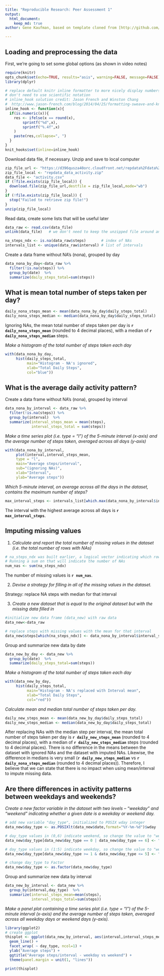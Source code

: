 ```yaml
---
title: "Reproducible Research: Peer Assessment 1"
output: 
  html_document:
    keep_md: true
author: Gene Kaufman, based on template cloned from [http://github.com/rdpeng/RepData_PeerAssessment1](http://github.com/rdpeng/RepData_PeerAssessment1)

---
```

## Loading and preprocessing the data
First, we're going to set some global options (as shown in video notes)
```r
require(knitr)
opts_chunk$set(echo=TRUE, results="asis", warning=FALSE, message=FALSE)
library(dplyr)

# replace default knitr inline formatter to more nicely display numbers that
# don't need to use scientific notation
# inline_hook solution credit: Jason French and Winston Chang
#  http://www.jason-french.com/blog/2014/04/25/formatting-sweave-and-knitr-output-for-2-digits/
inline_hook <- function(x){
  if(is.numeric(x)){
    res <- ifelse(x == round(x),
        sprintf("%d",x),
        sprintf("%.4f",x)
    )
    paste(res,collapse=", ")
  }
}
knit_hooks$set(inline=inline_hook)
```

Download data file, if necessary. Unzip and save to local computer
```r
zip_file_url <- "https://d396qusza40orc.cloudfront.net/repdata%2Fdata%2Factivity.zip"
zip_file_local <- "repdata_data_activity.zip"
data_file <- "activity.csv"
if (!file.exists(zip_file_local)) {
  download.file(zip_file_url,destfile = zip_file_local,mode="wb")
}
if (!file.exists(zip_file_local)) {
  stop("Failed to retrieve zip file!")
}
unzip(zip_file_local)
```

Read data, create some lists that will be useful later
```r
data_raw <- read.csv(data_file)
unlink(data_file)	# we don't need to keep the unzipped file around any longer

na_steps_ndx <- is.na(data_raw$steps)		# index of NAs
intervals_list <- unique(data_raw$interval)	# list of intervals
```


Create a data frame without NA's (nona), grouped by day
```r
data_nona_by_day<-data_raw %>%
  filter(!is.na(steps)) %>%
  group_by(date)  %>%
  summarize(daily_steps_total=sum(steps))
```

## What is mean total number of steps taken per day?

```r
daily_nona_steps_mean <- mean(data_nona_by_day$daily_steps_total)
daily_nona_steps_median <- median(data_nona_by_day$daily_steps_total)
```

Ignoring NAs, the mean total number of steps taken per day is **`r daily_nona_steps_mean`** (rounded to 4 decimal places), with a median of **`r daily_nona_steps_median`** steps.

*Make a histogram of the total number of steps taken each day*
```r
with(data_nona_by_day,
     hist(daily_steps_total,
          main="Histogram - NA's ignored",
          xlab="Total Daily Steps",
          col="blue"))
```
          
## What is the average daily activity pattern?

Create a data frame without NA's (nona), grouped by interval
```r
data_nona_by_interval <- data_raw %>%
  filter(!is.na(steps)) %>%
  group_by(interval)  %>%
  summarize(interval_steps_mean = mean(steps),
            interval_steps_total = sum(steps))
```

*Make a time series plot (i.e. type = "l") of the 5-minute interval (x-axis) and the average number of steps taken, averaged across all days (y-axis)*
```r
with(data_nona_by_interval,
     plot(interval,interval_steps_mean, 
     type = "l",
     main="Average steps/interval",
     sub="(ignoring NAs)",
     xlab="Interval",
     ylab="Average steps"))
```

*Which 5-minute interval, on average across all the days in the dataset, contains the maximum number of steps?*
```r
max_interval_steps <- intervals_list[which.max(data_nona_by_interval$interval_steps_total)]
```
The interval with the highest average across all days is **`r max_interval_steps`**.

## Imputing missing values

1. *Calculate and report the total number of missing values in the dataset (i.e. the total number of rows with NAs)*
```r
# na_steps_ndx was built earlier, a logical vector indicating which rows had NAs. 
# Running a sum on that will indicate the number of NAs
num_nas <- sum(na_steps_ndx)
```

The number of missing values is **`r num_nas`**.

2. *Devise a strategy for filling in all of the missing values in the dataset.*

Strategy: replace NA steps with median for that interval

3. *Create a new dataset that is equal to the original dataset but with the missing data filled in*
```r
#initialize new data frame (data_new) with raw data
data_new<-data_raw

# replace steps with missing values with the mean for that interval
data_new$steps[which(na_steps_ndx)] <- data_nona_by_interval$interval_steps_mean[match(data_new$interval[which(na_steps_ndx)],intervals_list)]
```

Group and summarize new data by date
```r
data_new_by_day <- data_new %>%
  group_by(date)  %>%
  summarize(daily_steps_total=sum(steps))
```

*Make a histogram of the total number of steps taken each day*
```r
with(data_new_by_day,
     hist(daily_steps_total,
          main="Histogram - NA's replaced with Interval mean",
          xlab="Total Daily Steps",
          col="red"))
```

*Calculate mean and median total number of steps taken per day.*
```r
daily_new_steps_mean <- mean(data_new_by_day$daily_steps_total)
daily_new_steps_median <- median(data_new_by_day$daily_steps_total)
```

After replacing NAs with the median step per interval, the mean total number of steps taken per day is **`r daily_new_steps_mean`** (rounded to 4 decimal places), with a median of **`r daily_new_steps_median`** steps (rounded to 4 decimal places). There is no difference in the means between the dataset with ignored NAs and the dataset with imputed NAs. Likewise, the difference in medians is very small (**`r daily_new_steps_median`** vs **`r daily_nona_steps_median`** (rounded to 4 decimal places)). Therefore, I believe that we can state that there is no impact when using mean/interval to impute missing data.


## Are there differences in activity patterns between weekdays and weekends?

*Create a new factor variable in the dataset with two levels – “weekday” and “weekend” indicating whether a given date is a weekday or weekend day.*
```r
# add new variable "day_type", initialized to POSIX wday integer
data_new$day_type <- as.POSIXlt(data_new$date,format="%Y-%m-%d")$wday

# day_type values in (0,6) indicate weekend, so change the value to "weekend"
data_new$day_type[data_new$day_type == 0 | data_new$day_type == 6] <- "weekend"

# day_type values in (1:5) indicate weekday, so change the value to "weekday"
data_new$day_type[data_new$day_type >= 1 & data_new$day_type <= 5] <- "weekday"

# change day_type to Factor
data_new$day_type <- as.factor(data_new$day_type)
```

Group and summarize new data by interval
```r
data_new_by_interval <- data_new %>%
  group_by(interval,day_type)  %>%
  summarize(interval_steps_mean=mean(steps),
            interval_steps_total=sum(steps))
```

*Make a panel plot containing a time series plot (i.e. type = "l") of the 5-minute interval (x-axis) and the average number of steps taken, averaged across all weekday days or weekend days (y-axis).*
```r
library(ggplot2)
# create ggplot
thisplot <- ggplot(data_new_by_interval, aes(interval,interval_steps_mean)) +
  geom_line() +
  facet_wrap( ~ day_type, ncol=1) +
  ylab("Average steps") +
  ggtitle("Average steps/interval - weekday vs weekend") +
  theme(panel.margin = unit(1, "lines"))

print(thisplot)
```


